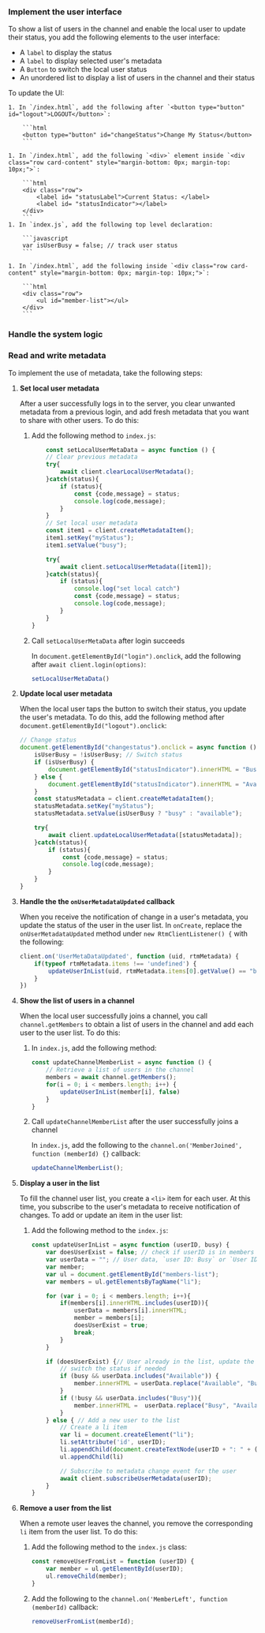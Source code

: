<PlatformWrapper platform="web">

### Implement the user interface

To show a list of users in the channel and enable the local user to update their status, you add the following elements to the user interface:

* A `label` to display the status
* A `label` to display selected user's metadata
* A `Button` to switch the local user status
* An unordered list to display a list of users in the channel and their status

To update the UI:

    1. In `/index.html`, add the following after `<button type="button" id="logout">LOGOUT</button>`:

        ```html
        <button type="button" id="changeStatus">Change My Status</button>
        ```
    
    1. In `/index.html`, add the following `<div>` element inside `<div class="row card-content" style="margin-bottom: 0px; margin-top: 10px;">`:
        
        ```html
        <div class="row">
            <label id= "statusLabel">Current Status: </label>
            <label id= "statusIndicator"></label>
        </div>
        ```
    1. In `index.js`, add the following top level declaration:

        ```javascript
        var isUserBusy = false; // track user status
        ```
    
    1. In `/index.html`, add the following inside `<div class="row card-content" style="margin-bottom: 0px; margin-top: 10px;">`:

        ```html
        <div class="row">
            <ul id="member-list"></ul>
        </div>
        ```

### Handle the system logic

### Read and write metadata

To implement the use of metadata, take the following steps:

1. **Set local user metadata**

    After a user successfully logs in to the <Vpd k="PRODUCT" /> server, you clear unwanted metadata from a previous login, and add fresh metadata that you want to share with other users. To do this:

    1. Add the following method to `index.js`:
        ```javascript
            const setLocalUserMetaData = async function () {
            // Clear previous metadata
            try{
                await client.clearLocalUserMetadata();
            }catch(status){
                if (status){
                    const {code,message} = status;
                    console.log(code,message);
                }
            }
            // Set local user metadata
            const item1 = client.createMetadataItem();
            item1.setKey("myStatus");
            item1.setValue("busy");

            try{
                await client.setLocalUserMetadata([item1]);
            }catch(status){
                if (status){
                    console.log("set local catch")
                    const {code,message} = status;
                    console.log(code,message);
                }
            }
        }
        ```

    1. Call `setLocalUserMetaData` after login succeeds

        In `document.getElementById("login").onclick`, add the following after `await client.login(options)`:

        ```javascript
        setLocalUserMetaData()
        ```

1. **Update local user metadata**

    When the local user taps the button to switch their status, you update the user's metadata. To do this, add the following method after `document.getElementById("logout").onclick`:

    ```javascript
    // Change status
    document.getElementById("changestatus").onclick = async function () {
        isUserBusy = !isUserBusy; // Switch status
        if (isUserBusy) {
            document.getElementById("statusIndicator").innerHTML = "Busy"
        } else {
            document.getElementById("statusIndicator").innerHTML = "Available"
        }
        const statusMetadata = client.createMetadataItem();
        statusMetadata.setKey("myStatus");
        statusMetadata.setValue(isUserBusy ? "busy" : "available");

        try{
            await client.updateLocalUserMetadata([statusMetadata]);
        }catch(status){
            if (status){
                const {code,message} = status;
                console.log(code,message);
            }
        }
    }
    ```

1. **Handle the the `onUserMetadataUpdated` callback**

    When you receive the notification of change in a user's metadata, you update the status of the user in the user list. In `onCreate`, replace the `onUserMetadataUpdated` method under `new RtmClientListener() {` with the following:

    ```javascript
    client.on('UserMetaDataUpdated', function (uid, rtmMetadata) {
        if(typeof rtmMetadata.items !== 'undefined') {
            updateUserInList(uid, rtmMetadata.items[0].getValue() == "busy");
        }
    })
    ```

1. **Show the list of users in a channel**

    When the local user successfully joins a <Vpd k="PRODUCT" /> channel, you call `channel.getMembers` to obtain a list of users in the channel and add each user to the user list. To do this:

    1. In `index.js`, add the following method:

        ```javascript
        const updateChannelMemberList = async function () {
            // Retrieve a list of users in the channel
            members = await channel.getMembers();
            for(i = 0; i < members.length; i++) {
                updateUserInList(member[i], false)
            }
        }
        ```

    1. Call `updateChannelMemberList` after the user successfully joins a channel

        In `index.js`, add the following to the `channel.on('MemberJoined', function (memberId) {}` callback:

        ```javascript
        updateChannelMemberList();
        ```

1. **Display a user in the list**

    To fill the channel user list, you create a `<li>` item for each user. At this time, you subscribe to the user's metadata to receive notification of changes. To add or update an item in the user list:
    
    1. Add the following method to the `index.js`:

        ```javascript
        const updateUserInList = async function (userID, busy) {
            var doesUserExist = false; // check if userID is in members list
            var userData = ""; // User data, `user ID: Busy` or `User ID: Available`
            var member;
            var ul = document.getElementById("members-list");
            var members = ul.getElementsByTagName("li");

            for (var i = 0; i < members.length; i++){
                if(members[i].innerHTML.includes(userID)){
                    userData = members[i].innerHTML;
                    member = members[i];
                    doesUserExist = true;
                    break;
                }
            }

            if (doesUserExist) {// User already in the list, update the status
                // switch the status if needed
                if (busy && userData.includes("Available")) {
                    member.innerHTML = userData.replace("Available", "Busy");
                }
                if (!busy && userData.includes("Busy")){
                    member.innerHTML =  userData.replace("Busy", "Available");
                }
            } else { // Add a new user to the list
                // Create a li item
                var li = document.createElement("li");
                li.setAttribute('id', userID);
                li.appendChild(document.createTextNode(userID + ": " + (busy ? "Busy" : "Available")));
                ul.appendChild(li)

                // Subscribe to metadata change event for the user
                await client.subscribeUserMetadata(userID);        
            }
        }
        ```

1.  **Remove a user from the list**

    When a remote user leaves the channel, you remove the corresponding `li` item from the user list. To do this:

    1. Add the following method to the `index.js` class:

        ```javascript
        const removeUserFromList = function (userID) {
            var member = ul.getElementById(userID);
            ul.removeChild(member);
        }   
        ```

    1. Add the following to the `channel.on('MemberLeft', function (memberId)` callback:

        ```javascript
        removeUserFromList(memberId);
        ```

</PlatformWrapper>